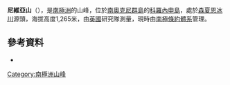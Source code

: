 {{coord|60|35|S|45|29|W|display=title}}

'''尼維亞山'''（{{lang-en|Mount Nivea}}），是[[南極洲|南極洲]]的山峰，位於[[南奧克尼群島|南奧克尼群島]]的[[科羅內申島|科羅內申島]]，處於[[森夏恩冰川|森夏恩冰川]]源頭，海拔高度1,265米，由[[英國|英國]]研究隊測量，現時由[[南極條約體系|南極條約體系]]管理。

==參考資料==
* {{usgs-gazetteer}}

{{Antarctica-geo-stub}}
[[Category:南極洲山峰|Category:南極洲山峰]]